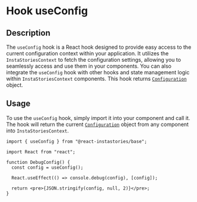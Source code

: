 # Hook useConfig

## Description

The `useConfig` hook is a React hook designed to provide easy access to the current configuration context within your application.
It utilizes the `InstaStoriesContext` to fetch the configuration settings, allowing you to seamlessly access and use them in your components.
You can also integrate the `useConfig` hook with other hooks and state management logic within `InstaStoriesContext` components.
This hook returns [`Configuration`](/docs/base/instastories#configuration) object.

## Usage

To use the `useConfig` hook, simply import it into your component and call it. The hook will return the current [`Configuration`](/docs/base/instastories#configuration) object from any component into `InstaStoriesContext`.

```tsx copy
import { useConfig } from "@react-instastories/base";

import React from "react";

function DebugConfig() {
  const config = useConfig();

  React.useEffect(() => console.debug(config), [config]);

  return <pre>{JSON.stringify(config, null, 2)}</pre>;
}
```
